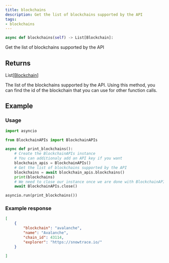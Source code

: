 ```yaml
---
title: blockchains
description: Get the list of blockchains supported by the API
tags:
- blockchains
---
```



```py
async def blockchains(self) -> List[Blockchain]:
```
Get the list of blockchains supported by the API
## Returns

<CodeBlock language="python">
    List[<a href="/docs/python-sdk/models/Blockchain">Blockchain</a>]
</CodeBlock>

The list of the blockchains supported by the API.
Using this method, you can find the id of the blockchain that you can use for
other function calls.


## Example

### Usage

```py
import asyncio

from BlockchainAPIs import BlockchainAPIs

async def print_blockchains():
    # Create the BlockchainAPIs instance
    # You can additionaly add an API key if you want
    blockchain_apis = BlockchainAPIs()
    # Get the list of blockchains supported by the API
    blockchains = await blockchain_apis.blockchains()
    print(blockchains)
    # We need to close our instance once we are done with BlockchainAPIs
    await BlockchainAPIs.close()

asyncio.run(print_blockchains())
```

### Example response


```json
[
    {
        "blockchain": "avalanche",
        "name": "Avalanche",
        "chain_id": 43114,
        "explorer": "https://snowtrace.io/"
    }

]
```